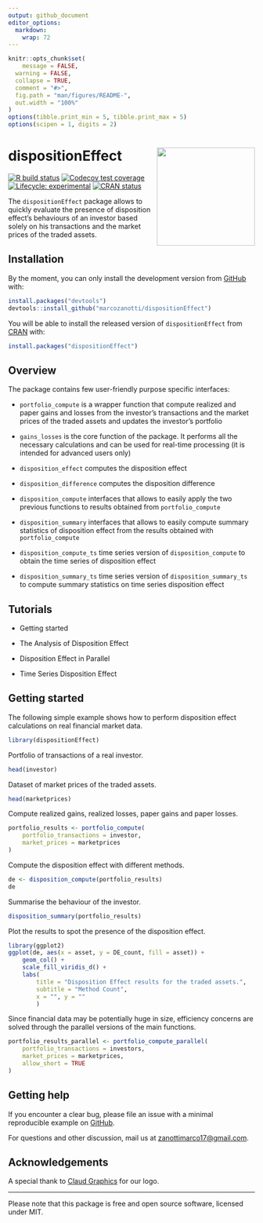 ```yaml
---
output: github_document
editor_options: 
  markdown: 
    wrap: 72
---
```


<!-- README.md is generated from README.Rmd. Please edit that file -->

```r
knitr::opts_chunk$set(
	message = FALSE, 
  warning = FALSE,
  collapse = TRUE,
  comment = "#>",
  fig.path = "man/figures/README-",
  out.width = "100%"
)
options(tibble.print_min = 5, tibble.print_max = 5)
options(scipen = 1, digits = 2)
```
  
  
# dispositionEffect <img src="man/figures/logo.png" align="right" height="200"/>

<!-- badges: start -->

[![R build status](https://github.com/marcozanotti/dispositionEffect/workflows/R-CMD-check/badge.svg)](https://github.com/marcozanotti/dispositionEffect/actions)
[![Codecov test coverage](https://codecov.io/gh/marcozanotti/dispositionEffect/branch/main/graph/badge.svg)](https://codecov.io/gh/marcozanotti/dispositionEffect?branch=master)
[![Lifecycle: experimental](https://img.shields.io/badge/lifecycle-experimental-orange.svg)](https://lifecycle.r-lib.org/articles/stages.html#experimental)
[![CRAN status](https://www.r-pkg.org/badges/version/dispositionEffect)](https://CRAN.R-project.org/package=dispositionEffect)
<!-- badges: end -->

The `dispositionEffect` package allows to quickly evaluate the presence
of disposition effect's behaviours of an investor based solely on his
transactions and the market prices of the traded assets.
  
  
## Installation

By the moment, you can only install the development version from
[GitHub](https://github.com/) with:

```r
install.packages("devtools")
devtools::install_github("marcozanotti/dispositionEffect")
```

You will be able to install the released version of `dispositionEffect`
from [CRAN](https://CRAN.R-project.org) with:

```r
install.packages("dispositionEffect")
```
  
  
## Overview

The package contains few user-friendly purpose specific interfaces:

* `portfolio_compute` is a wrapper function that compute realized and
paper gains and losses from the investor's transactions and the market
prices of the traded assets and updates the investor's portfolio    

* `gains_losses` is the core function of the package. It performs all
the necessary calculations and can be used for real-time processing
(it is intended for advanced users only)  
  
* `disposition_effect` computes the disposition effect  

* `disposition_difference` computes the disposition difference  

* `disposition_compute` interfaces that allows to easily apply the two 
previous functions to results obtained from `portfolio_compute`  

* `disposition_summary` interfaces that allows to easily compute summary
statistics of disposition effect from the results obtained with 
`portfolio_compute`  

* `disposition_compute_ts` time series version of `disposition_compute` to
obtain the time series of disposition effect  

* `disposition_summary_ts` time series version of `disposition_summary_ts` 
to compute summary statistics on time series disposition effect  
  
  
## Tutorials

* Getting started  
  
* The Analysis of Disposition Effect  

* Disposition Effect in Parallel  

* Time Series Disposition Effect  
  
  
## Getting started

The following simple example shows how to perform disposition effect 
calculations on real financial market data.  

```r
library(dispositionEffect)
```

Portfolio of transactions of a real investor.

```r
head(investor)
```

Dataset of market prices of the traded assets.

```r
head(marketprices)
```

Compute realized gains, realized losses, paper gains and paper losses.

```r
portfolio_results <- portfolio_compute(
	portfolio_transactions = investor, 
	market_prices = marketprices
)
```

Compute the disposition effect with different methods.

```r
de <- disposition_compute(portfolio_results)
de
```

Summarise the behaviour of the investor.

```r
disposition_summary(portfolio_results)
```

Plot the results to spot the presence of the disposition effect.

```r
library(ggplot2)
ggplot(de, aes(x = asset, y = DE_count, fill = asset)) +
	geom_col() +
	scale_fill_viridis_d() +
	labs(
		title = "Disposition Effect results for the traded assets.",
		subtitle = "Method Count",
		x = "", y = ""
		)
```

Since financial data may be potentially huge in size, efficiency
concerns are solved through the parallel versions of the main
functions.

```r
portfolio_results_parallel <- portfolio_compute_parallel(
	portfolio_transactions = investors, 
	market_prices = marketprices, 
	allow_short = TRUE
)
```
  
  
## Getting help

If you encounter a clear bug, please file an issue with a minimal
reproducible example on
[GitHub](https://github.com/marcozanotti/dispositionEffect/issues).

For questions and other discussion, mail us at
[zanottimarco17\@gmail.com](mailto:zanottimarco17@gmail.com).
  
  
## Acknowledgements

A special thank to [Claud
Graphics](https://www.behance.net/claudiocec3c4f) for our logo.
  
  
------------------------------------------------------------------------

Please note that this package is free and open source software, licensed
under MIT.
